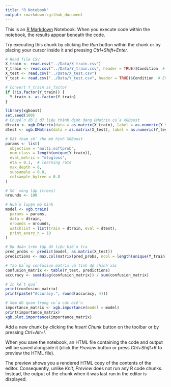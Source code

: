 ```yaml
---
title: "R Notebook"
output: rmarkdown::github_document
---
```


This is an [R Markdown](http://rmarkdown.rstudio.com) Notebook. When you execute code within the notebook, the results appear beneath the code. 

Try executing this chunk by clicking the *Run* button within the chunk or by placing your cursor inside it and pressing *Ctrl+Shift+Enter*. 


```r
# Read file CSV
X_train <- read.csv("../Data/X_train.csv")
Y_train <- read.csv("../Data/Y_train.csv", header = TRUE)$Condition  # Ensure Y_train is read as a vector
X_test <- read.csv("../Data/X_test.csv")
Y_test <- read.csv("../Data/Y_test.csv", header = TRUE)$Condition  # Ensure Y_test is read as a vector

# Convert Y_train as_factor
if (!is.factor(Y_train)) {
  Y_train <- as.factor(Y_train)
}
```

```r
library(xgboost)
set.seed(100)
# Chuyển đổi dữ liệu thành định dạng DMatrix của XGBoost
dtrain <- xgb.DMatrix(data = as.matrix(X_train), label = as.numeric(Y_train) - 1)
dtest <- xgb.DMatrix(data = as.matrix(X_test), label = as.numeric(Y_test) - 1)

# Đặt tham số cho mô hình XGBoost
params <- list(
  objective = "multi:softprob",  
  num_class = length(unique(Y_train)),  
  eval_metric = "mlogloss", 
  eta = 0.1,  # learning rate
  max_depth = 6,  
  subsample = 0.8, 
  colsample_bytree = 0.8 
)

# Số vòng lặp (trees)
nrounds <- 100

# Huấn luyện mô hình
model <- xgb.train(
  params = params,
  data = dtrain,
  nrounds = nrounds,
  watchlist = list(train = dtrain, eval = dtest),
  print_every_n = 10
)

# Dự đoán trên tập dữ liệu kiểm tra
pred_probs <- predict(model, as.matrix(X_test))
predictions <- max.col(matrix(pred_probs, ncol = length(unique(Y_train)), byrow = TRUE)) - 1

# Tạo bảng confusion matrix và tính độ chính xác
confusion_matrix <- table(Y_test, predictions)
accuracy <- sum(diag(confusion_matrix)) / sum(confusion_matrix)

# In kết quả
print(confusion_matrix)
print(paste("Accuracy:", round(accuracy, 4)))

# Xem độ quan trọng của các biến
importance_matrix <- xgb.importance(model = model)
print(importance_matrix)
xgb.plot.importance(importance_matrix)
```

Add a new chunk by clicking the *Insert Chunk* button on the toolbar or by pressing *Ctrl+Alt+I*.

When you save the notebook, an HTML file containing the code and output will be saved alongside it (click the *Preview* button or press *Ctrl+Shift+K* to preview the HTML file).

The preview shows you a rendered HTML copy of the contents of the editor. Consequently, unlike *Knit*, *Preview* does not run any R code chunks. Instead, the output of the chunk when it was last run in the editor is displayed.
